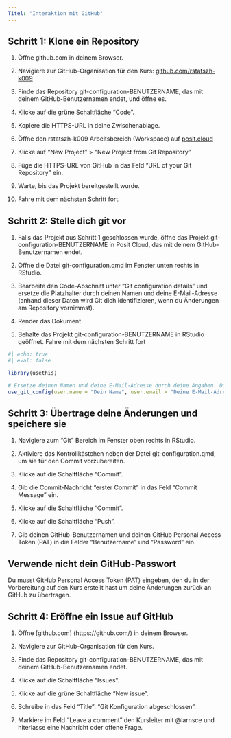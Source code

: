 ```yaml
---
Titel: "Interaktion mit GitHub"
---
```


## Schritt 1: Klone ein Repository

1. Öffne github.com in deinem Browser.

2. Navigiere zur GitHub-Organisation für den Kurs: [github.com/rstatszh-k009](https://github.com/rstatszh-k009)

3. Finde das Repository git-configuration-BENUTZERNAME, das mit deinem GitHub-Benutzernamen endet, und öffne es.

4. Klicke auf die grüne Schaltfläche "Code".

5. Kopiere die HTTPS-URL in deine Zwischenablage.

6. Öffne den rstatszh-k009 Arbeitsbereich (Workspace) auf [posit.cloud](https://posit.cloud/spaces/543494/content/all?sort=name_asc)

7. Klicke auf "New Project" > "New Project from Git Repository"

8. Füge die HTTPS-URL von GitHub in das Feld "URL of your Git Repository" ein.

9. Warte, bis das Projekt bereitgestellt wurde.

10. Fahre mit dem nächsten Schritt fort.

## Schritt 2: Stelle dich git vor

1. Falls das Projekt aus Schritt 1 geschlossen wurde, öffne das Projekt git-configuration-BENUTZERNAME in Posit Cloud, das mit deinem GitHub-Benutzernamen endet.

2. Öffne die Datei git-configuration.qmd im Fenster unten rechts in RStudio.

3. Bearbeite den Code-Abschnitt unter "Git configuration details" und ersetze die Platzhalter durch deinen Namen und 
deine E-Mail-Adresse (anhand dieser Daten wird Git dich identifizieren, wenn du Änderungen am Repository vornimmst).

4. Render das Dokument.

5. Behalte das Projekt git-configuration-BENUTZERNAME in RStudio geöffnet. Fahre mit dem nächsten Schritt fort

```r
#| echo: true
#| eval: false

library(usethis)

# Ersetze deinen Namen und deine E-Mail-Adresse durch deine Angaben. Die Anführungszeichen "" nicht löschen.
use_git_config(user.name = "Dein Name", user.email = "Deine E-Mail-Adresse")
```

## Schritt 3: Übertrage deine Änderungen und speichere sie

1. Navigiere zum "Git" Bereich im Fenster oben rechts in RStudio.

2. Aktiviere das Kontrollkästchen neben der Datei git-configuration.qmd, um sie für den Commit vorzubereiten.

3. Klicke auf die Schaltfläche "Commit".

4. Gib die Commit-Nachricht "erster Commit" in das Feld "Commit Message" ein.

5. Klicke auf die Schaltfläche "Commit".

6. Klicke auf die Schaltfläche "Push".

7. Gib deinen GitHub-Benutzernamen und [deinen GitHub Personal Access Token (PAT)]{.highlight-yellow} in die Felder "Benutzername" und ["Password"]{.highlight-yellow} ein.

::: callout-important
## Verwende nicht dein GitHub-Passwort

Du musst GitHub Personal Access Token (PAT) eingeben, den du in der Vorbereitung auf den Kurs erstellt hast um deine Änderungen zurück an GitHub zu übertragen.
:::

## Schritt 4: Eröffne ein Issue auf GitHub

1. Öffne [github.com] (https://github.com/) in deinem Browser.

2. Navigiere zur GitHub-Organisation für den Kurs.

3. Finde das Repository git-configuration-BENUTZERNAME, das mit deinem GitHub-Benutzernamen endet.

4. Klicke auf die Schaltfläche "Issues".

5. Klicke auf die grüne Schaltfläche "New issue".

6. Schreibe in das Feld "Title": "Git Konfiguration abgeschlossen".

7. Markiere im Feld "Leave a comment" den Kursleiter mit @larnsce und hiterlasse eine Nachricht oder offene Frage.
